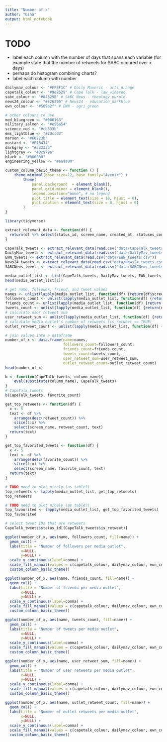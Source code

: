 ```yaml
---
title: "Number of x"
author: "Gina"
output: html_notebook
---
```

# TODO
* label each column with the number of days that spans each variable (for example state that the number of retweets for SABC occured over x days)
* perhaps do histogram combining charts?
* label each column with number

<!----------------------------------------------------------------------------------------------------------------------------------------------------->
<!-- Setup -->
<!----------------------------------------------------------------------------------------------------------------------------------------------------->

<!-- Set colours according to Stellenbosch Branding manual-->
<!-- http://stbweb01.stb.sun.ac.za/centenarybrandtoolkit/SU_Brand_Manual_2019.pdf -->
```r
dailymav_colour <- "#FF8F1C" # Daily Maveric - arts_orange
capetalk_colour <- "#9e2629" # Cape Talk - law_winered
sabc_colour <- "#84329B" # SABC News - theology_purple
news24_colour <- "#326295" # News24 - education_darkblue
ewn_colour <- "#509e2f" # EWN - agri_green

# other colours to use
med_bluegreen <- "#006163"
military_salmon <- "#e56a54"
science_red <- "#cb333b"
ems_lightblue <- "#2dccd3"
maroon <- "#60223b"
mustard <- "#F1B434"
darkgrey <- "#333333"
lightgrey <- "#8c979a"
black <- "#000000"
engineering_yellow <- "#eaaa00"
```

```r
custom_column_basic_theme <- function () { 
    theme_minimal(base_size=12, base_family="Avenir") +
        theme(
            panel.background  = element_blank(),
            panel.grid.minor = element_blank(),
            legend.position="none", # no legend
            plot.title = element_text(size = 10, hjust = 0),
            plot.caption = element_text(size = 8, hjust = 0)
        )
}
```

```r
library(tidyverse)
```

```r
extract_relevant_data <- function(df) {
  return(df %>% select(status_id, screen_name, created_at, statuses_count, is_retweet, favorite_count, retweet_count, followers_count, friends_count, text))
}
```

```r
CapeTalk_tweets <- extract_relevant_data(read.csv("data/CapeTalk_tweets.csv"))
DailyMav_tweets <- extract_relevant_data(read.csv("data/DailyMav_tweets.csv"))
EWN_tweets <- extract_relevant_data(read.csv("data/EWN_tweets.csv"))
News24_tweets <- extract_relevant_data(read.csv("data/News24_tweets.csv"))
SABCNews_tweets <- extract_relevant_data(read.csv("data/SABCNews_tweets.csv"))

media_outlet_list <- list(CapeTalk_tweets, DailyMav_tweets, EWN_tweets, News24_tweets, SABCNews_tweets)
head(media_outlet_list[1])
```
<!----------------------------------------------------------------------------------------------------------------------------------------------------->
<!-- Data Wrangling -->
<!----------------------------------------------------------------------------------------------------------------------------------------------------->

```r
# get name, follower, friend, and tweet values
names <- unlist(lapply(media_outlet_list, function(df) {return(df$screen_name[1])}))
followers_count <- unlist(lapply(media_outlet_list, function(df) {return(df$followers_count[1])}))
friends_count <- unlist(lapply(media_outlet_list, function(df) {return(df$friends_count[1])}))
tweets_count <- unlist(lapply(media_outlet_list, function(df) {return(df$statuses_count[1])}))
# calculate user retweet sum
user_retweet_sum <- unlist(lapply(media_outlet_list, function(df) {return(sum(df$retweet_count))}))
# calculate media outlet's number of retweets (is_retweet == TRUE)
outlet_retweet_count <- unlist(lapply(media_outlet_list, function(df) {return(NROW(df$status_id[df$is_retweet]))}))

# join values into a dataframe
number_of_x <- data.frame(name=names, 
                          followers_count=followers_count, 
                          friends_count=friends_count, 
                          tweets_count=tweets_count, 
                          user_retweet_sum=user_retweet_sum,
                          outlet_retweet_count=outlet_retweet_count)
head(number_of_x)
```
```r
b <- function(CapeTalk_tweets, column_name){
    eval(substitute(column_name), CapeTalk_tweets)
}
# CapeTalk_tweets
b(CapeTalk_tweets, favorite_count)
```

```r
get_top_retweets <- function(df) {
  x <- 5
  text <- df %>%
    arrange(desc(retweet_count)) %>% 
    slice(1:x) %>% 
    select(screen_name, retweet_count, text)
  return(text)
}
```

```r
get_top_favorited_tweets <- function(df) {
  x <- 5
  text <- df %>%
    arrange(desc(favorite_count)) %>% 
    slice(1:x) %>% 
    select(screen_name, favorite_count, text)
  return(text)
}
```

```r
# TODO need to plot nicely (as table?)
top_retweets <- lapply(media_outlet_list, get_top_retweets)
top_retweets
```

```r
# TODO need to plot nicely (as table?)
top_favourited <- lapply(media_outlet_list, get_top_favorited_tweets)
top_favourited
```

```r
# select tweet IDs that are retweets
CapeTalk_tweets$status_id[(CapeTalk_tweets$is_retweet)]
```



<!----------------------------------------------------------------------------------------------------------------------------------------------------->
<!-- Plotting -->
<!----------------------------------------------------------------------------------------------------------------------------------------------------->

```r
ggplot(number_of_x, aes(name, followers_count, fill=name)) +
  geom_col() +
  labs(title = "Number of followers per media outlet",
       x=NULL,
       y=NULL) +
  scale_y_continuous(label=comma) +
  scale_fill_manual(values = c(capetalk_colour, dailymav_colour, ewn_colour, news24_colour, sabc_colour)) +
  custom_column_basic_theme()
```
```r
ggplot(number_of_x, aes(name, friends_count, fill=name)) +
  geom_col() +
  labs(title = "Number of friends per media outlet",
       x=NULL,
       y=NULL) +
  scale_y_continuous(label=comma) +
  scale_fill_manual(values = c(capetalk_colour, dailymav_colour, ewn_colour, news24_colour, sabc_colour)) +
  custom_column_basic_theme()
```
```r
ggplot(number_of_x, aes(name, tweets_count, fill=name)) +
  geom_col() +
  labs(title = "Number of tweets per media outlet",
       x=NULL,
       y=NULL) +
  scale_y_continuous(label=comma) +
  scale_fill_manual(values = c(capetalk_colour, dailymav_colour, ewn_colour, news24_colour, sabc_colour)) +
  custom_column_basic_theme()
```
```r
ggplot(number_of_x, aes(name, user_retweet_sum, fill=name)) +
  geom_col() +
  labs(title = "Number of user retweets per media outlet",
       x=NULL,
       y=NULL) +
  scale_y_continuous(label=comma) +
  scale_fill_manual(values = c(capetalk_colour, dailymav_colour, ewn_colour, news24_colour, sabc_colour)) +
  custom_column_basic_theme()
```
```r
ggplot(number_of_x, aes(name, outlet_retweet_count, fill=name)) +
  geom_col() +
  labs(title = "Number of outlet retweets per media outlet",
       x=NULL,
       y=NULL) +
  scale_y_continuous(label=comma) +
  scale_fill_manual(values = c(capetalk_colour, dailymav_colour, ewn_colour, news24_colour, sabc_colour)) +
  custom_column_basic_theme()
```
